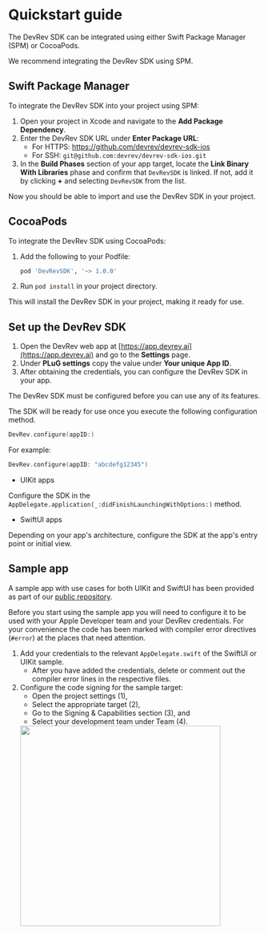 # Quickstart guide

The DevRev SDK can be integrated using either Swift Package Manager (SPM) or CocoaPods.

<Callout intent="note">
We recommend integrating the DevRev SDK using SPM.
</Callout>

## Swift Package Manager

To integrate the DevRev SDK into your project using SPM:

1. Open your project in Xcode and navigate to the **Add Package Dependency**.
2. Enter the DevRev SDK URL under **Enter Package URL**:
	- For HTTPS: https://github.com/devrev/devrev-sdk-ios
	- For SSH: `git@github.com:devrev/devrev-sdk-ios.git` 
3. In the **Build Phases** section of your app target, locate the **Link Binary With Libraries** phase and confirm that `DevRevSDK` is linked. If not, add it by clicking **+** and selecting `DevRevSDK` from the list.

Now you should be able to import and use the DevRev SDK in your project.

## CocoaPods

To integrate the DevRev SDK using CocoaPods:

1. Add the following to your Podfile:
	```ruby
	pod 'DevRevSDK', '~> 1.0.0'
	```
2. Run `pod install` in your project directory.

This will install the DevRev SDK in your project, making it ready for use.

## Set up the DevRev SDK

1. Open the DevRev web app at [https://app.devrev.ai](https://app.devrev.ai) and go to the **Settings** page.
2. Under **PLuG settings** copy the value under **Your unique App ID**.
3. After obtaining the credentials, you can configure the DevRev SDK in your app.

<Callout intent="note">
The DevRev SDK must be configured before you can use any of its features.
</Callout>

The SDK will be ready for use once you execute the following configuration method.
```swift
DevRev.configure(appID:)
```
For example:

```swift
DevRev.configure(appID: "abcdefg12345")
```

- UIKit apps

Configure the SDK in the `AppDelegate.application(_:didFinishLaunchingWithOptions:)` method.

- SwiftUI apps

Depending on your app's architecture, configure the SDK at the app's entry point or initial view.

## Sample app
A sample app with use cases for both UIKit and SwiftUI has been provided as part of our [public repository](https://github.com/devrev/devrev-sdk-ios).

Before you start using the sample app you will need to configure it to be used with your Apple Developer team and your DevRev credentials. For your convenience the code has been marked with compiler error directives (`#error`) at the places that need attention.

1. Add your credentials to the relevant `AppDelegate.swift` of the SwiftUI or UIKit sample.
   - After you have added the credentials, delete or comment out the compiler error lines in the respective files.
1. Configure the code signing for the sample target:
	- Open the project settings (1),
	- Select the appropriate target (2),
	- Go to the Signing & Capabilities section (3), and
	- Select your development team under Team (4).
	<img src="../../../../img/screenshot-xcode-signing.png" width="400" />
